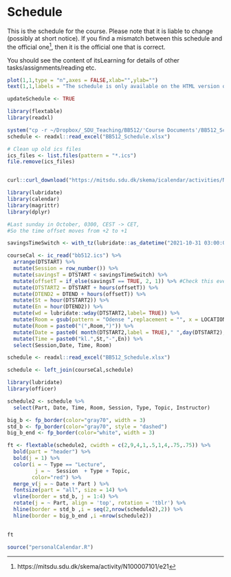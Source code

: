 # Schedule

This is the schedule for the course. 
Please note that it is liable to change (possibly at short notice). 
If you find a mismatch between this schedule and the official one^[https://mitsdu.sdu.dk/skema/activity/N100007101/e21], then it is the official one that is correct.

You should see the content of itsLearning for details of other tasks/assignments/reading etc.

```r
plot(1,1,type = "n",axes = FALSE,xlab="",ylab="")
text(1,1,labels = "The schedule is only available on the HTML version of this document")
```

```r
updateSchedule <- TRUE
```

```r
library(flextable)
library(readxl)

system("cp -r ~/Dropbox/_SDU_Teaching/BB512/'Course Documents'/BB512_Schedule.xlsx ~/Dropbox/_SDU_Teaching/BB512/BB512_Book/BB512_Schedule.xlsx")
schedule <- readxl::read_excel("BB512_Schedule.xlsx")
```

```r
# Clean up old ics files
ics_files <- list.files(pattern = "*.ics")
file.remove(ics_files)


curl::curl_download("https://mitsdu.sdu.dk/skema/icalendar/activities/N100007101/e21/e21",destfile = "bb512.ics")
```

```r
library(lubridate)
library(calendar)
library(magrittr)
library(dplyr)

#Last sunday in October, 0300, CEST -> CET, 
#So the time offset moves from +2 to +1

savingsTimeSwitch <- with_tz(lubridate::as_datetime("2021-10-31 03:00:00"), "Europe/Copenhagen")

courseCal <- ic_read("bb512.ics") %>% 
  arrange(DTSTART) %>% 
  mutate(Session = row_number()) %>% 
  mutate(savingsT = DTSTART < savingsTimeSwitch) %>% 
  mutate(offsetT = if_else(savingsT == TRUE, 2, 1)) %>% #Check this every year!
  mutate(DTSTART2 = DTSTART + hours(offsetT)) %>% 
  mutate(DTEND2 = DTEND + hours(offsetT)) %>% 
  mutate(St = hour(DTSTART2)) %>% 
  mutate(En = hour(DTEND2)) %>% 
  mutate(wd = lubridate::wday(DTSTART2,label= TRUE)) %>% 
  mutate(Room = gsub(pattern = "Odense ",replacement = "", x = LOCATION)) %>% 
  mutate(Room = paste0("(",Room,")")) %>% 
  mutate(Date = paste0( month(DTSTART2,label = TRUE)," ",day(DTSTART2),", ",wd)) %>% 
  mutate(Time = paste0("kl.",St,"-",En)) %>% 
  select(Session,Date, Time, Room)

schedule <- readxl::read_excel("BB512_Schedule.xlsx")

schedule <- left_join(courseCal,schedule)
```



```r
library(lubridate)
library(officer)

schedule2 <- schedule %>% 
  select(Part, Date, Time, Room, Session, Type, Topic, Instructor)

big_b <- fp_border(color="gray70", width = 3)
std_b <- fp_border(color="gray70", style = "dashed")
big_b_end <- fp_border(color="white", width = 3)

ft <- flextable(schedule2, cwidth = c(2,9,4,1,.5,1,4,.75,.75)) %>% 
  bold(part = "header") %>% 
  bold(j = 1) %>% 
  color(i = ~ Type == "Lecture",
         j = ~  Session  + Type + Topic,
        color="red") %>% 
  merge_v(j = ~ Date + Part ) %>% 
  fontsize(part = "all", size = 14) %>% 
  vline(border = std_b, j = 1:4) %>% 
  rotate(j = ~ Part, align = 'top', rotation = 'tblr') %>% 
  hline(border = std_b ,i = seq(2,nrow(schedule2),2)) %>% 
  hline(border = big_b_end ,i =nrow(schedule2))

  
ft
```

```r
source("personalCalendar.R")
```

